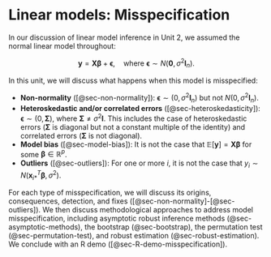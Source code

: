 # Linear models: Misspecification

In our discussion of linear model inference in Unit 2, we assumed the normal linear model throughout:

$$
\boldsymbol{y} = \boldsymbol{X} \boldsymbol{\beta} + \boldsymbol{\epsilon}, \quad \text{where} \ \boldsymbol{\epsilon} \sim N(\boldsymbol{0}, \sigma^2 \boldsymbol{I}_n).
$$

In this unit, we will discuss what happens when this model is misspecified:

- **Non-normality** ([@sec-non-normality]): $\boldsymbol{\epsilon} \sim (0, \sigma^2 \boldsymbol{I}_n)$ but not $N(0, \sigma^2 \boldsymbol{I}_n)$.
- **Heteroskedastic and/or correlated errors** ([@sec-heteroskedasticity]): $\boldsymbol{\epsilon} \sim (0, \boldsymbol{\Sigma})$, where $\boldsymbol{\Sigma} \neq \sigma^2 \boldsymbol{I}$. This includes the case of heteroskedastic errors ($\boldsymbol{\Sigma}$ is diagonal but not a constant multiple of the identity) and correlated errors ($\boldsymbol{\Sigma}$ is not diagonal).
- **Model bias** ([@sec-model-bias]): It is not the case that $\mathbb{E}[\boldsymbol{y}] = \boldsymbol{X} \boldsymbol{\beta}$ for some $\boldsymbol{\beta} \in \mathbb{R}^p$.
- **Outliers** ([@sec-outliers]): For one or more $i$, it is not the case that $y_i \sim N(\boldsymbol{x}_{i*}^T \boldsymbol{\beta}, \sigma^2)$.

For each type of misspecification, we will discuss its origins, consequences, detection, and fixes ([@sec-non-normality]-[@sec-outliers]). We then discuss methodological approaches to address model misspecification, including asymptotic robust inference methods (@sec-asymptotic-methods), the bootstrap (@sec-bootstrap), the permutation test (@sec-permutation-test), and robust estimation (@sec-robust-estimation). We conclude with an R demo ([@sec-R-demo-misspecification]).
